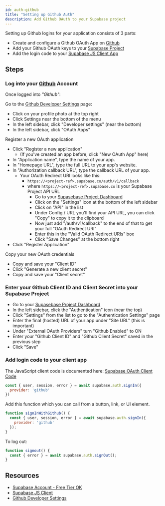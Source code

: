 ```yaml
---
id: auth-github
title: "Setting up Github Auth"
description: Add Github OAuth to your Supabase project
---
```



Setting up Github logins for your application consists of 3 parts:

* Create and configure a Github OAuth App on [Github](https://github.com)
* Add your Github OAuth keys to your [Supabase Project](https://supabase.io)
* Add the login code to your [Supabase JS Client App](https://github.com/supabase/supabase-js)

## Steps

### Log into your [Github](https://github.com) Account

Once logged into *"Github"*:

Go to the [Github Developer Settings](https://github.com/settings/developers) page:

- Click on your profile photo at the top right
- Click Settings near the bottom of the menu
- In the left sidebar, click "Developer settings" (near the bottom)
- In the left sidebar, click "OAuth Apps"

Register a new OAuth application

- Click "Register a new application"
  - (If you've created an app before, click "New OAuth App" here)
- In "Application name", type the name of your app.
- In "Homepage URL", type the full URL to your app's website.
- In "Authorization callback URL", type the callback URL of your app.
    - Your OAuth Redirect URI looks like this:
      - `https://<project-ref>.supabase.co/auth/v1/callback`
      - where `https://<project-ref>.supabase.co` is your Supabase Project API URL
          - Go to your [Supasebase Project Dashboard](https://supabase.io)
          - Click on the "Settings" icon at the bottom of the left sidebar
          - Click on "API" in the list
          - Under Config / URL you'll find your API URL, you can click "Copy" to copy it to the clipboard
          - Now just add "/auth/v1/callback" to the end of that to get your full "OAuth Redirect URI"
          - Enter this in the "Valid OAuth Redirect URIs" box
          - Click "Save Changes" at the bottom right
- Click "Register Application"

Copy your new OAuth credentials

- Copy and save your "Client ID"
- Click "Generate a new client secret"
- Copy and save your "Client secret"

### Enter your Github Client ID and Client Secret into your Supabase Project

- Go to your [Supasebase Project Dashboard](https://supabase.io)
- In the left sidebar, click the "Authentication" icon (near the top)
- Click "Settings" from the list to go to the "Authentication Settings" page
- Enter the final (hosted) URL of your app under "Site URL" (this is important)
- Under "External OAuth Providers" turn "Github Enabled" to ON
- Enter your "Github Client ID" and "Github Client Secret" saved in the previous step
- Click "Save"

### Add login code to your client app

The JavaScript client code is documented here: [Supabase OAuth Client Code](https://supabase.io/docs/reference/javascript/auth-signin#sign-in-using-third-party-providers)

```js
const { user, session, error } = await supabase.auth.signIn({
  provider: 'github'
})
```

Add this function which you can call from a button, link, or UI element.

```js
function signInWithGithub() {
  const { user, session, error } = await supabase.auth.signIn({
    provider: 'github'
  });
}
```

To log out:

```js
function signout() {
  const { error } = await supabase.auth.signOut();
}
```

## Resources

* [Supabase Account - Free Tier OK](https://supabase.io)
* [Supabase JS Client](https://github.com/supabase/supabase-js)
* [Github Developer Settings](https://github.com/settings/developers)
